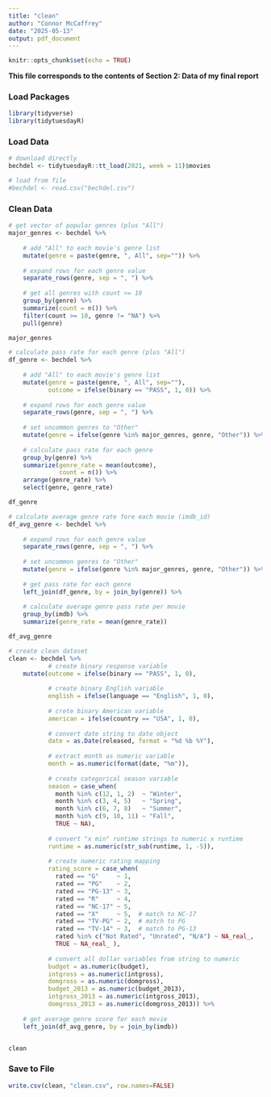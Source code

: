 ---
title: "clean"
author: "Connor McCaffrey"
date: "2025-05-13"
output: pdf_document
---

```{r setup, include=FALSE}
knitr::opts_chunk$set(echo = TRUE)
```

**This file corresponds to the contents of Section 2: Data of my final report**

### Load Packages

```{r message=F, warning=F}
library(tidyverse)
library(tidytuesdayR)
```

### Load Data

```{r}
# download directly
bechdel <- tidytuesdayR::tt_load(2021, week = 11)$movies

# load from file
#bechdel <- read.csv("bechdel.csv")
```

### Clean Data

```{r}
# get vector of popular genres (plus "All")
major_genres <- bechdel %>%
  
    # add "All" to each movie's genre list
    mutate(genre = paste(genre, ", All", sep="")) %>%
  
    # expand rows for each genre value
    separate_rows(genre, sep = ", ") %>%
  
    # get all genres with count >= 10
    group_by(genre) %>%
    summarize(count = n()) %>%
    filter(count >= 10, genre != "NA") %>%
    pull(genre)

major_genres
```

```{r}
# calculate pass rate for each genre (plus "All")
df_genre <- bechdel %>%
  
    # add "All" to each movie's genre list
    mutate(genre = paste(genre, ", All", sep=""),
           outcome = ifelse(binary == "PASS", 1, 0)) %>%
  
    # expand rows for each genre value
    separate_rows(genre, sep = ", ") %>%
  
    # set uncommon genres to "Other"
    mutate(genre = ifelse(genre %in% major_genres, genre, "Other")) %>%
  
    # calculate pass rate for each genre
    group_by(genre) %>%
    summarize(genre_rate = mean(outcome),
              count = n()) %>%
    arrange(genre_rate) %>%
    select(genre, genre_rate)

df_genre
```

```{r}
# calculate average genre rate fore each movie (imdb_id)
df_avg_genre <- bechdel %>%
    
    # expand rows for each genre value
    separate_rows(genre, sep = ", ") %>%
  
    # set uncommon genres to "Other"
    mutate(genre = ifelse(genre %in% major_genres, genre, "Other")) %>%
  
    # get pass rate for each genre
    left_join(df_genre, by = join_by(genre)) %>%
  
    # calculate average genre pass rate per movie
    group_by(imdb) %>%
    summarize(genre_rate = mean(genre_rate))

df_avg_genre
```

```{r}
# create clean dataset
clean <- bechdel %>%
           # create binary response variable
    mutate(outcome = ifelse(binary == "PASS", 1, 0),
           
           # create binary English variable
           english = ifelse(language == "English", 1, 0),
           
           # crete binary American variable
           american = ifelse(country == "USA", 1, 0),
           
           # convert date string to date object
           date = as.Date(released, format = "%d %b %Y"),
           
           # extract month as numeric variable
           month = as.numeric(format(date, "%m")),
           
           # create categorical season variable
           season = case_when(
             month %in% c(12, 1, 2)  ~ "Winter",
             month %in% c(3, 4, 5)   ~ "Spring",
             month %in% c(6, 7, 8)   ~ "Summer",
             month %in% c(9, 10, 11) ~ "Fall",
             TRUE ~ NA),
           
           # convert "x min" runtime strings to numeric x runtime
           runtime = as.numeric(str_sub(runtime, 1, -5)),
           
           # create numeric rating mapping
           rating_score = case_when(
             rated == "G"     ~ 1,
             rated == "PG"    ~ 2,
             rated == "PG-13" ~ 3,
             rated == "R"     ~ 4,
             rated == "NC-17" ~ 5,
             rated == "X"     ~ 5,  # match to NC-17
             rated == "TV-PG" ~ 2,  # match to PG
             rated == "TV-14" ~ 3,  # match to PG-13
             rated %in% c("Not Rated", "Unrated", "N/A") ~ NA_real_,
             TRUE ~ NA_real_ ),
           
           # convert all dollar variables from string to numeric
           budget = as.numeric(budget),
           intgross = as.numeric(intgross),
           domgross = as.numeric(domgross),
           budget_2013 = as.numeric(budget_2013),
           intgross_2013 = as.numeric(intgross_2013),
           domgross_2013 = as.numeric(domgross_2013)) %>%
    
    # get average genre score for each movie
    left_join(df_avg_genre, by = join_by(imdb))


clean
```

### Save to File

```{r}
write.csv(clean, "clean.csv", row.names=FALSE)
```